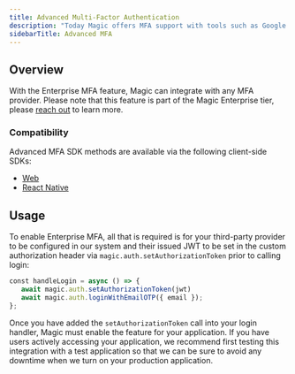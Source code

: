 ```yaml
---
title: Advanced Multi-Factor Authentication
description: "Today Magic offers MFA support with tools such as Google Authenticator and Authy. However, some customers may choose to use their own custom MFA provider to verify sessions."
sidebarTitle: Advanced MFA
---
```



<EnterprisePlanCallout />

## Overview

With the Enterprise MFA feature, Magic can integrate with any MFA provider. Please note that this feature is part of the Magic Enterprise tier, please [reach out](https://magic.link/contact) to learn more.

### Compatibility

Advanced MFA SDK methods are available via the following client-side SDKs:

- [Web](/embedded-wallets/sdk/client-side/javascript)
- [React Native](/embedded-wallets/sdk/client-side/react-native)

## Usage

To enable Enterprise MFA, all that is required is for your third-party provider to be configured in our system and their issued JWT to be set in the custom authorization header via `magic.auth.setAuthorizationToken` prior to calling login:


```javascript JavaScript icon="square-js"
⁠const handleLogin = async () => {
   await magic.auth.setAuthorizationToken(jwt)
   await magic.auth.loginWithEmailOTP({ email });
};
```


Once you have added the `setAuthorizationToken` call into your login handler, Magic must enable the feature for your application. If you have users actively accessing your application, we recommend first testing this integration with a test application so that we can be sure to avoid any downtime when we turn on your production application.

